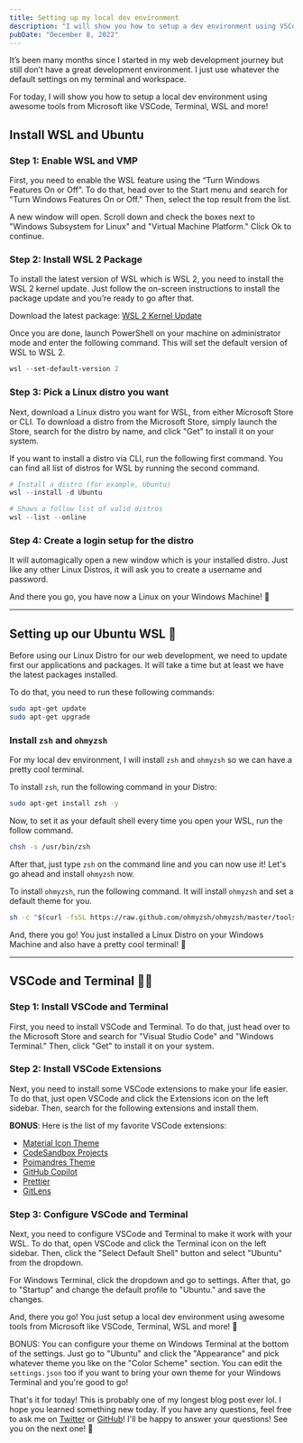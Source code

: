 ```yaml
---
title: Setting up my local dev environment
description: "I will show you how to setup a dev environment using VSCode and WSL"
pubDate: "December 8, 2022"
---
```



It’s been many months since I started in my web development journey but still don’t have a great development environment. I just use whatever the default settings on my terminal and workspace.

For today, I will show you how to setup a local dev environment using awesome tools from Microsoft like VSCode, Terminal, WSL and more!

## Install WSL and Ubuntu

### Step 1: Enable WSL and VMP

First, you need to enable the WSL feature using the “Turn Windows Features On or Off”. To do that, head over to the Start menu and search for "Turn Windows Features On or Off." Then, select the top result from the list.

A new window will open. Scroll down and check the boxes next to "Windows Subsystem for Linux" and "Virtual Machine Platform." Click Ok to continue.

### Step 2: Install WSL 2 Package

To install the latest version of WSL which is WSL 2, you need to install the WSL 2 kernel update. Just follow the on-screen instructions to install the package update and you’re ready to go after that.

Download the latest package: [WSL 2 Kernel Update](https://wslstorestorage.blob.core.windows.net/wslblob/wsl_update_x64.msi)

Once you are done, launch PowerShell on your machine on administrator mode and enter the following command. This will set the default version of WSL to WSL 2.

```powershell
wsl --set-default-version 2
```

### Step 3: Pick a Linux distro you want

Next, download a Linux distro you want for WSL, from either Microsoft Store or CLI. To download a distro from the Microsoft Store, simply launch the Store, search for the distro by name, and click "Get" to install it on your system.

If you want to install a distro via CLI, run the following first command. You can find all list of distros for WSL by running the second command.

```powershell
# Install a distro (for example, Ubuntu)
wsl --install -d Ubuntu

# Shows a follow list of valid distros
wsl --list --online
```

### Step 4: Create a login setup for the distro

It will automagically open a new window which is your installed distro. Just like any other Linux Distros, it will ask you to create a username and password.

And there you go, you have now a Linux on your Windows Machine! 🥳

---

## Setting up our Ubuntu WSL 🔧

Before using our Linux Distro for our web development, we need to update first our applications and packages. It will take a time but at least we have the latest packages installed.

To do that, you need to run these following commands:

```bash
sudo apt-get update
sudo apt-get upgrade
```

### Install `zsh` and `ohmyzsh`

For my local dev environment, I will install `zsh` and `ohmyzsh` so we can have a pretty cool terminal.

To install `zsh`, run the following command in your Distro:

```bash
sudo apt-get install zsh -y
```

Now, to set it as your default shell every time you open your WSL, run the follow command.

```bash
chsh -s /usr/bin/zsh

```

After that, just type `zsh` on the command line and you can now use it! Let's go ahead and install `ohmyzsh` now.

To install `ohmyzsh`, run the following command. It will install `ohmyzsh` and set a default theme for you.

```bash
sh -c "$(curl -fsSL https://raw.github.com/ohmyzsh/ohmyzsh/master/tools/install.sh)"
```

And, there you go! You just installed a Linux Distro on your Windows Machine and also have a pretty cool terminal! 🥳

---

## VSCode and Terminal 👨‍💻

### Step 1: Install VSCode and Terminal

First, you need to install VSCode and Terminal. To do that, just head over to the Microsoft Store and search for "Visual Studio Code" and "Windows Terminal." Then, click "Get" to install it on your system.

### Step 2: Install VSCode Extensions

Next, you need to install some VSCode extensions to make your life easier. To do that, just open VSCode and click the Extensions icon on the left sidebar. Then, search for the following extensions and install them.

**BONUS**: Here is the list of my favorite VSCode extensions:

- [Material Icon Theme](https://marketplace.visualstudio.com/items?itemName=PKief.material-icon-theme)
- [CodeSandbox Projects](https://marketplace.visualstudio.com/items?itemName=codesandbox.codesandbox)
- [Poimandres Theme](https://marketplace.visualstudio.com/items?itemName=pmndrs.pmndrs)
- [GitHub Copilot](https://marketplace.visualstudio.com/items?itemName=GitHub.copilot)
- [Prettier](https://marketplace.visualstudio.com/items?itemName=esbenp.prettier-vscode)
- [GitLens](https://marketplace.visualstudio.com/items?itemName=eamodio.gitlens)

### Step 3: Configure VSCode and Terminal

Next, you need to configure VSCode and Terminal to make it work with your WSL. To do that, open VSCode and click the Terminal icon on the left sidebar. Then, click the "Select Default Shell" button and select "Ubuntu" from the dropdown.

<BlogImage src={vscode} alt="Configuring Default Terminal VSCode" />

For Windows Terminal, click the dropdown and go to settings. After that, go to "Startup" and change the default profile to "Ubuntu." and save the changes.

<BlogImage src={terminal} alt="Settings for Windows Terminal" />

And, there you go! You just setup a local dev environment using awesome tools from Microsoft like VSCode, Terminal, WSL and more! 🥳

BONUS: You can configure your theme on Windows Terminal at the bottom of the settings. Just go to "Ubuntu" and click the "Appearance" and pick whatever theme you like on the "Color Scheme" section. You can edit the `settings.json` too if you want to bring your own theme for your Windows Terminal and you're good to go!

That's it for today! This is probably one of my longest blog post ever lol. I hope you learned something new today. If you have any questions, feel free to ask me on [Twitter](https://twitter.com/lancerossdev) or [GitHub](https://github.com/lancerossdev)! I'll be happy to answer your questions! See you on the next one! 👋
